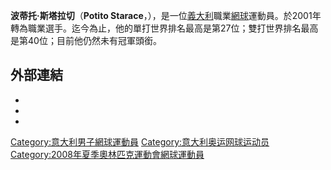 {{Infobox 网球
|姓名=Potito Starace
|照片=Starace RG13 (9404553998).jpg
|国籍=義大利
|生年=1981年
|生日=7月14日
|出生地=義大利Benevento
|居住地=義大利Cervinara
|身高=188
|体重=84
|持拍手=右
|反拍=雙手
|转职业年=2001年
|球拍=
|球衣=
|球鞋=
|单打最高排名=27（2007年10月15日）
|双打最高排名=40（2012年6月18日）
|现单打排名=
|现双打排名=
|单打冠军头衔=
|双打冠军头衔=
|职业战绩=
|奖金=3,786,190[[美元|美元]]
|澳网最好成绩=第一輪（2005-2007、2009-2012）
|法网最好成绩=第三輪（2004、2007）
|温网最好成绩=第二輪（2009）
|美网最好成绩=第二輪（2004、2011）
|法網雙打最好成績=四強（2012）
|大满贯个数=
|奥运会最好成绩=
}}
'''波蒂托·斯塔拉切'''（'''Potito Starace'''，{{bd|1981年|7月14日}}），是一位[[義大利|義大利]]職業[[網球|網球]]運動員。於2001年轉為職業選手。迄今為止，他的單打世界排名最高是第27位；雙打世界排名最高是第40位；目前他仍然未有冠軍頭銜。

== 外部連結 ==
* {{ATP|id=S843}}
* {{ITF Profile|id=10022412}}
* {{DavisCupplayerlink|id=10022412}}

{{意大利人物小作品}}
{{網球運動員小作品}}

{{DEFAULTSORT:Starace, Potito}}
[[Category:意大利男子網球運動員|Category:意大利男子網球運動員]]
[[Category:意大利奥运网球运动员|Category:意大利奥运网球运动员]]
[[Category:2008年夏季奧林匹克運動會網球運動員|Category:2008年夏季奧林匹克運動會網球運動員]]